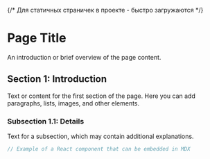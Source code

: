 {/* Для статичных страничек в проекте - быстро загружаются */}
# Page Title

An introduction or brief overview of the page content.

## Section 1: Introduction

Text or content for the first section of the page. Here you can add paragraphs, lists, images, and other elements.

### Subsection 1.1: Details

Text for a subsection, which may contain additional explanations.

```jsx
// Example of a React component that can be embedded in MDX
